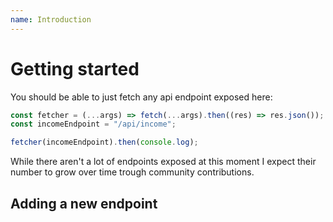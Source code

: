 ```yaml
---
name: Introduction
---
```



# Getting started

You should be able to just fetch any api endpoint exposed here:

```js
const fetcher = (...args) => fetch(...args).then((res) => res.json());
const incomeEndpoint = "/api/income";

fetcher(incomeEndpoint).then(console.log);
```

While there aren't a lot of endpoints exposed at this moment I expect their number to grow over time trough community contributions.

## Adding a new endpoint

<Props of={Playground} />
